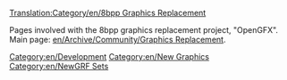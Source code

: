 [[Translation:Category/en/8bpp Graphics Replacement]]


Pages involved with the 8bpp graphics replacement project, "OpenGFX". Main page: [[en/Archive/Community/Graphics Replacement]].

[[Category:en/Development]]
[[Category:en/New Graphics]]
[[Category:en/NewGRF Sets]]